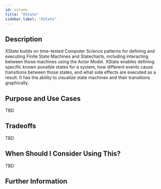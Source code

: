 ```yaml
---
id: xstate
title: "XState"
sidebar_label: "XState"
---
```


## Description

XState builds on time-tested Computer Science patterns for defining and executing Finite State Machines and Statecharts, including interacting between those machines using the Actor Model.  XState enables defining specific known possible states for a system, how different events cause transitions between those states, and what side effects are executed as a result. It has the ability to visualize state machines and their transitions graphically.

## Purpose and Use Cases

TBD

## Tradeoffs

TBD


## When Should I Consider Using This?

TBD


## Further Information